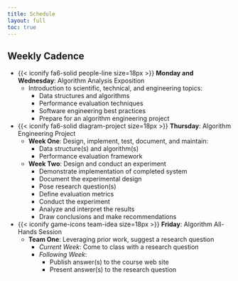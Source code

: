 ```yaml
---
title: Schedule
layout: full
toc: true
---
```


## Weekly Cadence

- {{< iconify fa6-solid people-line size=18px >}} **Monday and Wednesday**: Algorithm Analysis Exposition
  - Introduction to scientific, technical, and engineering topics:
    - Data structures and algorithms
    - Performance evaluation techniques
    - Software engineering best practices
    - Prepare for an algorithm engineering project
- {{< iconify fa6-solid diagram-project size=18px >}} **Thursday**: Algorithm Engineering Project
  - **Week One**: Design, implement, test, document, and maintain:
      - Data structure(s) and algorithm(s)
      - Performance evaluation framework
  - **Week Two**: Design and conduct an experiment
    - Demonstrate implementation of completed system
    - Document the experimental design
    - Pose research question(s)
    - Define evaluation metrics
    - Conduct the experiment
    - Analyze and interpret the results
    - Draw conclusions and make recommendations
- {{< iconify game-icons team-idea size=18px >}} **Friday**: Algorithm All-Hands Session
    - **Team One**: Leveraging prior work, suggest a research question
        - *Current Week*: Come to class with a research question
        - *Following Week*:
          - Publish answer(s) to the course web site
          - Present answer(s) to the research question


